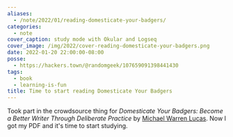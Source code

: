```yaml
---
aliases:
  - /note/2022/01/reading-domesticate-your-badgers/
categories:
  - note
cover_caption: study mode with Okular and Logseq
cover_image: /img/2022/cover-reading-domesticate-your-badgers.png
date: 2022-01-20 22:00:00-08:00
posse:
  - https://hackers.town/@randomgeek/107659091398441430
tags:
  - book
  - learning-is-fun
title: Time to start reading Domesticate Your Badgers
---
```


Took part in the crowdsource thing for *Domesticate Your Badgers: Become a
Better Writer Through Deliberate Practice* by [Michael Warren Lucas][].
Now I got my PDF and it's time to start studying.

[Michael Warren Lucas]: https://mwl.io
